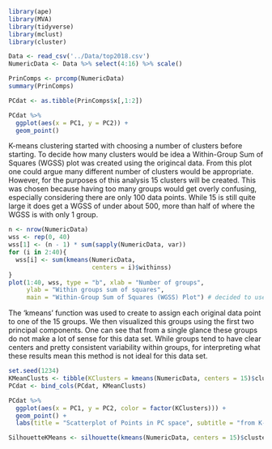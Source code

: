 ```r
library(ape)
library(MVA)
library(tidyverse)
library(mclust)
library(cluster)
```

```r
Data <- read_csv('../Data/top2018.csv')
NumericData <- Data %>% select(4:16) %>% scale()

PrinComps <- prcomp(NumericData)
summary(PrinComps)

PCdat <- as.tibble(PrinComps$x[,1:2])

PCdat %>%
  ggplot(aes(x = PC1, y = PC2)) +
  geom_point()
```


K-means clustering started with choosing a number of clusters before starting. To decide how many clusters would be idea a Within-Group Sum of Squares (WGSS) plot was created using the origincal data. From this plot one could argue many different number of clusters would be appropriate. However, for the purposes of this analysis 15 clusters will be created. This was chosen because having too many groups would get overly confusing, especially considering there are only 100 data points. While 15 is still quite large it does get a WGSS of under about 500, more than half of where the WGSS is with only 1 group.

```r
n <- nrow(NumericData)
wss <- rep(0, 40)
wss[1] <- (n - 1) * sum(sapply(NumericData, var))
for (i in 2:40){
  wss[i] <- sum(kmeans(NumericData,
                       centers = i)$withinss)
}
plot(1:40, wss, type = "b", xlab = "Number of groups",
     ylab = "Within groups sum of squares",
     main = "Within-Group Sum of Squares (WGSS) Plot") # decided to use k = 15
```

The 'kmeans' function was used to create to assign each original data point to one of the 15 groups. We then visualized this groups using the first two principal components. One can see that from a single glance these groups do not make a lot of sense for this data set. While groups tend to have clear centers and pretty consistent variability within groups, for interpreting what these results mean this method is not ideal for this data set.

```r
set.seed(1234)
KMeanClusts <- tibble(KClusters = kmeans(NumericData, centers = 15)$cluster)
PCdat <- bind_cols(PCdat, KMeanClusts)

PCdat %>%
  ggplot(aes(x = PC1, y = PC2, color = factor(KClusters))) +
  geom_point() +
  labs(title = "Scatterplot of Points in PC space", subtitle = "from K-Means Clustering with 15 Clusters", color = "Cluster")

SilhouetteKMeans <- silhouette(kmeans(NumericData, centers = 15)$cluster, Dist)
```

